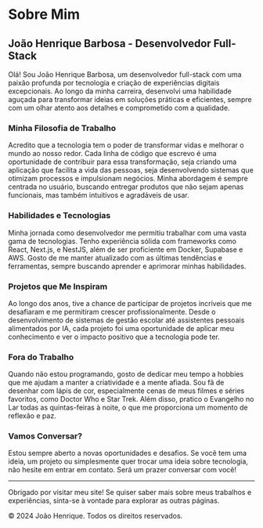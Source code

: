 # Sobre Mim

## João Henrique Barbosa - Desenvolvedor Full-Stack

Olá! Sou João Henrique Barbosa, um desenvolvedor full-stack com uma paixão profunda por tecnologia e criação de experiências digitais excepcionais. Ao longo da minha carreira, desenvolvi uma habilidade aguçada para transformar ideias em soluções práticas e eficientes, sempre com um olhar atento aos detalhes e comprometido com a qualidade.

### Minha Filosofia de Trabalho

Acredito que a tecnologia tem o poder de transformar vidas e melhorar o mundo ao nosso redor. Cada linha de código que escrevo é uma oportunidade de contribuir para essa transformação, seja criando uma aplicação que facilita a vida das pessoas, seja desenvolvendo sistemas que otimizam processos e impulsionam negócios. Minha abordagem é sempre centrada no usuário, buscando entregar produtos que não sejam apenas funcionais, mas também intuitivos e agradáveis de usar.

### Habilidades e Tecnologias

Minha jornada como desenvolvedor me permitiu trabalhar com uma vasta gama de tecnologias. Tenho experiência sólida com frameworks como React, Next.js, e NestJS, além de ser proficiente em Docker, Supabase e AWS. Gosto de me manter atualizado com as últimas tendências e ferramentas, sempre buscando aprender e aprimorar minhas habilidades.

### Projetos que Me Inspiram

Ao longo dos anos, tive a chance de participar de projetos incríveis que me desafiaram e me permitiram crescer profissionalmente. Desde o desenvolvimento de sistemas de gestão escolar até assistentes pessoais alimentados por IA, cada projeto foi uma oportunidade de aplicar meu conhecimento e ver o impacto positivo que a tecnologia pode ter.

### Fora do Trabalho

Quando não estou programando, gosto de dedicar meu tempo a hobbies que me ajudam a manter a criatividade e a mente afiada. Sou fã de desenhar com lápis de cor, especialmente cenas de meus filmes e séries favoritos, como Doctor Who e Star Trek. Além disso, pratico o Evangelho no Lar todas as quintas-feiras à noite, o que me proporciona um momento de reflexão e paz.

### Vamos Conversar?

Estou sempre aberto a novas oportunidades e desafios. Se você tem uma ideia, um projeto ou simplesmente quer trocar uma ideia sobre tecnologia, não hesite em entrar em contato. Será um prazer conversar com você!

---

Obrigado por visitar meu site! Se quiser saber mais sobre meus trabalhos e experiências, sinta-se à vontade para explorar as outras páginas.

© 2024 João Henrique. Todos os direitos reservados.